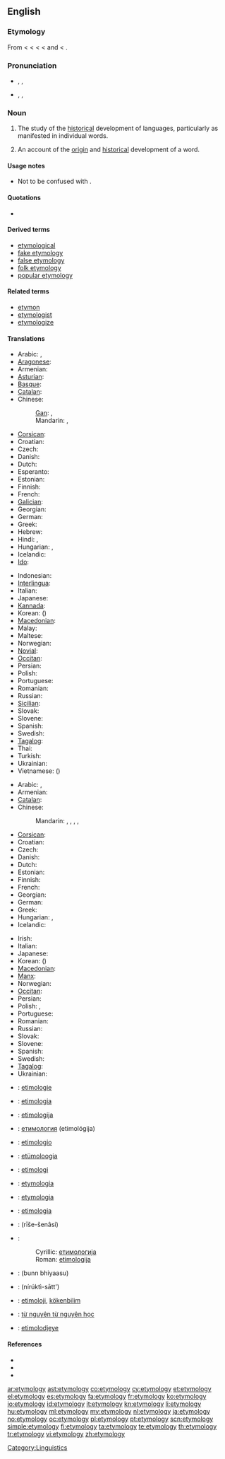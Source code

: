 {{wikipedia}}
{{selfref|For etymology on Wiktionary, see [[Wiktionary:Etymology]].}}
==English==

===Etymology===
From {{etyl|enm}} {{term|etimologie|lang=enm}} < {{etyl|fro}} {{term|ethimologie|lang=fro}} < {{etyl|la}} {{term|etymologia|lang=la}} < {{etyl|grc}} {{term|sc=polytonic|ἐτυμολογία|tr=etumologia|lang=grc}} < {{term|sc=polytonic|ἔτυμον|tr=etumon||true sense}} and {{term|sc=polytonic|-λογία|tr=-logia||study of}} < {{term|sc=polytonic|λόγος|tr=logos}}.

===Pronunciation===
* {{a|RP}} {{enPR|ĕt"ə-mŏl'ə-jē}}, {{IPA|/ˌɛt.ɪˈmɒl.ə.dʒi/}}, {{SAMPA|/%Et.I"mQl.@.dZi/}}
* {{a|GenAm}} {{enPR|ĕt"ə-mŏl'ə-jē}}, {{IPA|/ˌɛtəˈmɑlədʒi/}}, {{SAMPA|/%Et@"mAl@dZi/}}

===Noun===
{{en-noun|etymolog|ies}}

# {{uncountable}} The study of the [[historical]] development of languages, particularly as manifested in individual words.
# {{countable}} An account of the [[origin]] and [[historical]] development of a word.

====Usage notes====
* Not to be confused with {{term|entomology|lang=en||the study of insects}}.

====Quotations====
* {{seeCites}}

====Derived terms====
* [[etymological]]
* [[fake etymology]]
* [[false etymology]]
* [[folk etymology]]
* [[popular etymology]]

====Related terms====
* [[etymon]]
* [[etymologist]]
* [[etymologize]]

====Translations====
{{trans-top|study of the historical development of languages, particularly of individual words}}
* Arabic: {{t|ar|تأثيل|m|tr=ta'thiil}}, {{t-|ar|اشتقاق|m|tr='ishtiqaaq}}
* [[Aragonese]]: {{t-|an|etimolochía|f|xs=Aragonese}}
* Armenian: {{t|hy|ստուգաբանություն|tr=stugabanut'yun}}
* [[Asturian]]: {{t+|ast|etimoloxía|f|xs=Asturian}}
* [[Basque]]: {{t-|eu|etimologia|xs=Basque}}
* [[Catalan]]: {{t+|ca|etimologia|f}}
* Chinese:
*: [[Gan]]: {{tø|gan|語源學|sc=Hans}}, {{tø|gan|语源学|tr=ngi3 ngion4 hok6|sc=Hans}}
*: Mandarin: {{t|cmn|語源學|sc=Hani}}, {{t|cmn|语源学|tr=yǔyuánxué|sc=Hani}}
* [[Corsican]]: {{t+|co|etimulugia|xs=Corsican}}
* Croatian: {{t+|hr|etimologija|f|alt=etimològija}}
* Czech: {{t+|cs|etymologie|f}}
* Danish: {{t-|da|etymologi|c}}
* Dutch: {{t+|nl|etymologie|f}}
* Esperanto: {{t|eo|etimologio|xs=Esperanto}}
* Estonian: {{t|et|etümoloogia}}
* Finnish: {{t+|fi|etymologia}}
* French: {{t+|fr|étymologie|f}}
* [[Galician]]: {{t+|gl|etimoloxía|f|xs=Galician}}
* Georgian: {{t|ka|ეტიმოლოგია|tr=etimologia|sc=Geor|xs=Georgian}}
* German: {{t+|de|Etymologie|f}}
* Greek: {{t+|el|ετυμολογία|f|tr=etymología}}
* Hebrew: {{t+|he|אטימולוגיה|f|tr=etimologia}}
* Hindi: {{t|hi|व्युत्पत्ति|tr=vyutpatti|xs=Hindi}}, {{t|hi|व्युत्पत्तिशास्त्र|tr=vyutpattiśāstr|xs=Hindi}}
* Hungarian: {{t+|hu|etimológia}}, {{t|hu|szófejtés}}
* Icelandic: {{t+|is|orðsifjafræði|f}}
* [[Ido]]: {{t|io|etimologio|xs=Ido}}
{{trans-mid}}
* Indonesian: {{t+|id|etimologi|xs=Indonesian}}
* [[Interlingua]]: {{t-|ia|etymologia|xs=Interlingua}}
* Italian: {{t+|it|etimologia|f}}
* Japanese: {{t|ja|語源学|tr=[[ごげんがく]], gogengaku}}
* [[Kannada]]: {{t+|kn|ಪದದ ಹಿನ್ನೆಲೆ|tr=padada hinnele|sc=Knda|xs=Kannada}}
* Korean: {{t+|ko|어원학|tr=eowonhak|sc=Hang}} ({{t|ko|語源學|sc=Hani}})
* [[Macedonian]]: {{t-|mk|етимологија|f|tr=etimológija}}
* Malay: {{t-|ms|etimologi|xs=Malay}}
* Maltese: {{t|mt|etimoloġija|f|xs=Maltese}}
* Norwegian: {{t+|no|etymologi|m}}
* [[Novial]]: {{tø|nov|etimologia}}
* [[Occitan]]: {{t+|oc|etimologia|f|xs=Occitan}}
* Persian: {{t-|fa|ریشه‌شناسی|tr=rišešenâsi|xs=Persian}}
* Polish: {{t+|pl|etymologia|f}}
* Portuguese: {{t+|pt|etimologia|f}}
* Romanian: {{t+|ro|etimologie|f}}
* Russian: {{t+|ru|этимология|f|tr=etimológija}}
* [[Sicilian]]: {{t+|scn|etimoluggìa|f|xs=Sicilian}}
* Slovak: {{t-|sk|etymológia|f}}
* Slovene: {{t+|sl|etimologija|f}}
* Spanish: {{t+|es|etimología|f}}
* Swedish: {{t+|sv|etymologi|c}}
* [[Tagalog]]: {{t|tl|etimolohiya|xs=Tagalog}}
* Thai: {{t-|th|นิรุกติศาสตร์|tr=níróoktì sàat}}
* Turkish: {{t+|tr|etimoloji}}
* Ukrainian: {{t|uk|етимологія|f|tr=etymolóhija|xs=Ukrainian}}
* Vietnamese: {{t+|vi|từ nguyên học|xs=Vietnamese}} ({{t|vi|語源學|sc=Hani|xs=Vietnamese}})
{{trans-bottom}}

{{trans-top|account of the origin and historical development of a word}}
* Arabic: {{t|ar|تأثيل|m|tr=ta'thiil}}, {{t-|ar|اشتقاق|m|tr='ishtiqaaq}}
* Armenian: {{t|hy|ստուգաբանություն|tr=stugabanut'yun}}
* [[Catalan]]: {{t+|ca|etimologia|f}}
* Chinese:
*: Mandarin: {{t-|cmn|語源|sc=Hani}}, {{t-|cmn|语源|tr=yǔyuán|sc=Hani}}, {{t-|cmn|詞源|sc=Hani}}, {{t-|cmn|词源|tr=cíyuán|sc=Hani}}, {{t-|cmn|字源|tr=zìyuán|sc=Hani}}
* [[Corsican]]: {{t+|co|etimulugia|xs=Corsican}}
* Croatian: {{t+|hr|etimologija|f|alt=etimològija}}
* Czech: {{t+|cs|etymologie|f}}
* Danish: {{t-|da|etymologi|c}}
* Dutch: {{t+|nl|etymologie|f}}
* Estonian: {{t|et|etümoloogia}}
* Finnish: {{t+|fi|etymologia}}
* French: {{t+|fr|étymologie|f}}
* Georgian: {{t|ka|ეტიმოლოგია|tr=etimologia|sc=Geor|xs=Georgian}}
* German: {{t+|de|Etymologie|f}}
* Greek: {{t+|el|ετυμολογία|f|tr=etymología}}
* Hungarian: {{t+|hu|etimológia}}, {{t|hu|szófejtés}}
* Icelandic: {{t-|is|orðsifjar|f|p}}
{{trans-mid}}
* Irish: {{t|ga|sanasaíocht|f}}
* Italian: {{t+|it|etimologia|f}}
* Japanese: {{t+|ja|語源|tr=ごげん, gogen}}
* Korean: {{t+|ko|어원|tr=eoweon|sc=Hang}} ({{t+|ko|語源|sc=Hani}})
* [[Macedonian]]: {{t-|mk|етимологија|f|tr=etimológija}}
* [[Manx]]: {{t|gv|bun-ocklaght|f}}
* Norwegian: {{t+|no|etymologi|m}}
* [[Occitan]]: {{t+|oc|etimologia|f|xs=Occitan}}
* Persian: {{t-|fa|ریشه‌شناسی|tr=rišešenâsi|xs=Persian}}
* Polish: {{t+|pl|etymologia|f}}, {{t+|pl|źródłosłów|m}}
* Portuguese: {{t+|pt|etimologia|f}}
* Romanian: {{t+|ro|etimologie|f}}
* Russian: {{t+|ru|этимология|f|tr=etimológija}}
* Slovak: {{t-|sk|etymológia|f}}
* Slovene: {{t+|sl|etimologija|f}}
* Spanish: {{t+|es|etimología|f}}
* Swedish: {{t+|sv|etymologi|c}}
* [[Tagalog]]: {{t|tl|etimolohiya|xs=Tagalog}}
* Ukrainian: {{t|uk|етимологія|f|tr=etymolóhija|xs=Ukrainian}}
{{trans-bottom}}

{{checktrans-top}}
* {{ttbc|Afrikaans}}: [[etimologie]]
* {{ttbc|Basque}}: [[etimologia]]
* {{ttbc|Bosnian}}: [[etimologija#Bosnian|etimologija]] {{f}}
* {{ttbc|Bulgarian}}: [[етимология]] (etimológija) {{f}}
* {{ttbc|Esperanto}}: [[etimologio]]
* {{ttbc|Estonian}}: [[etümoloogia]]
* {{ttbc|Indonesian}}: [[etimologi]]
* {{ttbc|Interlingua}}: [[etymologia]]
{{trans-mid}}
* {{ttbc|Latin}}: [[etymologia]] {{f}}
* {{ttbc|Novial}}: [[etimologia]]
* {{ttbc|Persian}}: {{fa-Arab|[[ریشه‌شناسی]]}} (rīše-šenâsi)
* {{ttbc|Serbian}}:
*: Cyrillic: [[етимологија#Serbian|етимологија]] {{f}}
*: Roman: [[etimologija#Serbian|etimologija]] {{f}}
* {{ttbc|Sindhi}}: {{sd-Arab|[[بُڻڀياسُ]]}} (bunn bhiyaasu) {{m}}
* {{ttbc|Thai}}: {{Thai|[[นิรุกติศาสตร์]]}} (nírúktì-sātt')
* {{ttbc|Turkish}}: [[etimoloji]], [[kökenbilim]]
* {{ttbc|Vietnamese}}: [[từ nguyên từ nguyên học]]
* {{ttbc|Walloon}}: [[etimolodjeye]]
{{trans-bottom}}

====References====
* {{R:American Heritage 2000|etymology}}
* {{R:Dictionary.com|etymology}}
* {{R:WordNet 2003|etymology}}

[[Category:Linguistics]]

[[ar:etymology]]
[[ast:etymology]]
[[co:etymology]]
[[cy:etymology]]
[[et:etymology]]
[[el:etymology]]
[[es:etymology]]
[[fa:etymology]]
[[fr:etymology]]
[[ko:etymology]]
[[io:etymology]]
[[id:etymology]]
[[it:etymology]]
[[kn:etymology]]
[[li:etymology]]
[[hu:etymology]]
[[ml:etymology]]
[[my:etymology]]
[[nl:etymology]]
[[ja:etymology]]
[[no:etymology]]
[[oc:etymology]]
[[pl:etymology]]
[[pt:etymology]]
[[scn:etymology]]
[[simple:etymology]]
[[fi:etymology]]
[[ta:etymology]]
[[te:etymology]]
[[th:etymology]]
[[tr:etymology]]
[[vi:etymology]]
[[zh:etymology]]